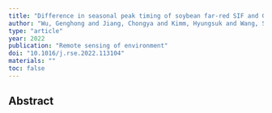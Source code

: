 ```yaml
---
title: "Difference in seasonal peak timing of soybean far-red SIF and GPP explained by canopy structure and chlorophyll content"
author: "Wu, Genghong and Jiang, Chongya and Kimm, Hyungsuk and Wang, Sheng and Bernacchi, Carl and Moore, Caitlin E and Suyker, Andy and Yang, Xi and Magney, Troy and Frankenberg, Christian and others"
type: "article"
year: 2022
publication: "Remote sensing of environment"
doi: "10.1016/j.rse.2022.113104"
materials: ""
toc: false
---
```


## Abstract

